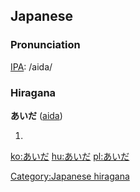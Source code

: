 ==Japanese==

===Pronunciation===
[[IPA]]: /aida/

{{ja-attention|Hiragana header should be replaced with POS header|key=p}}

===Hiragana===
'''あいだ''' ([[aida]])

# {{japdef|間|[[between]], [[among]]}}

[[Category:Japanese hiragana]]

[[ko:あいだ]]
[[hu:あいだ]]
[[pl:あいだ]]
